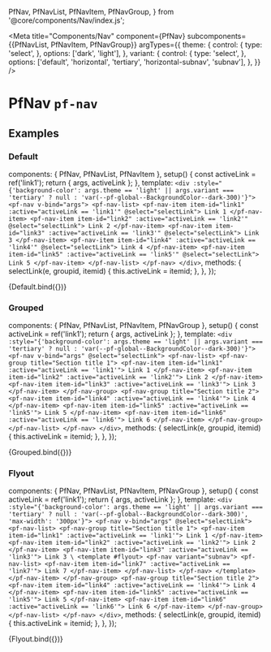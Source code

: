 
  PfNav,
  PfNavList,
  PfNavItem,
  PfNavGroup,
} from '@core/components/Nav/index.js';


<Meta title="Components/Nav" component={PfNav} subcomponents={{PfNavList, PfNavItem, PfNavGroup}} argTypes={{
    theme: {
      control: {
        type: 'select',
      },
      options: ['dark', 'light'],
    },
    variant: {
      control: {
        type: 'select',
      },
      options: ['default', 'horizontal', 'tertiary', 'horizontal-subnav', 'subnav'],
    },
  }} />

# PfNav `pf-nav`

## Examples

### Default

  components: { PfNav, PfNavList, PfNavItem },
  setup() {
    const activeLink = ref('link1');
    return { args, activeLink };
  },
  template: `
    <div :style="{'background-color': args.theme == 'light' || args.variant === 'tertiary' ? null : 'var(--pf-global--BackgroundColor--dark-300)'}">
      <pf-nav v-bind="args">
        <pf-nav-list>
          <pf-nav-item item-id="link1" :active="activeLink == 'link1'" @select="selectLink">
            Link 1
          </pf-nav-item>
          <pf-nav-item item-id="link2" :active="activeLink == 'link2'" @select="selectLink">
            Link 2
          </pf-nav-item>
          <pf-nav-item item-id="link3" :active="activeLink == 'link3'" @select="selectLink">
            Link 3
          </pf-nav-item>
          <pf-nav-item item-id="link4" :active="activeLink == 'link4'" @select="selectLink">
            Link 4
          </pf-nav-item>
          <pf-nav-item item-id="link5" :active="activeLink == 'link5'" @select="selectLink">
            Link 5
          </pf-nav-item>
        </pf-nav-list>
      </pf-nav>
    </div>
  `,
  methods: {
    selectLink(e, groupid, itemid) {
      this.activeLink = itemid;
    },
  },
});

<Canvas withSource="open">
  <Story name="Default">
    {Default.bind({})}
  </Story>
</Canvas>

<ArgsTable story="Default" />

### Grouped

  components: { PfNav, PfNavList, PfNavItem, PfNavGroup },
  setup() {
    const activeLink = ref('link1');
    return { args, activeLink };
  },
  template: `
    <div :style="{'background-color': args.theme == 'light' || args.variant === 'tertiary' ? null : 'var(--pf-global--BackgroundColor--dark-300)'}">
      <pf-nav v-bind="args" @select="selectLink">
        <pf-nav-list>
          <pf-nav-group title="Section title 1">
            <pf-nav-item item-id="link1" :active="activeLink == 'link1'">
              Link 1
            </pf-nav-item>
            <pf-nav-item item-id="link2" :active="activeLink == 'link2'">
              Link 2
            </pf-nav-item>
            <pf-nav-item item-id="link3" :active="activeLink == 'link3'">
              Link 3
            </pf-nav-item>
          </pf-nav-group>
          <pf-nav-group title="Section title 2">
            <pf-nav-item item-id="link4" :active="activeLink == 'link4'">
              Link 4
            </pf-nav-item>
            <pf-nav-item item-id="link5" :active="activeLink == 'link5'">
              Link 5
            </pf-nav-item>
            <pf-nav-item item-id="link6" :active="activeLink == 'link6'">
              Link 6
            </pf-nav-item>
          </pf-nav-group>
        </pf-nav-list>
      </pf-nav>
    </div>
  `,
  methods: {
    selectLink(e, groupid, itemid) {
      this.activeLink = itemid;
    },
  },
});

<Canvas withSource="open">
  <Story name="Grouped">
    {Grouped.bind({})}
  </Story>
</Canvas>

### Flyout

  components: { PfNav, PfNavList, PfNavItem, PfNavGroup },
  setup() {
    const activeLink = ref('link1');
    return { args, activeLink };
  },
  template: `
    <div :style="{'background-color': args.theme == 'light' || args.variant === 'tertiary' ? null : 'var(--pf-global--BackgroundColor--dark-300)', 'max-width': '300px'}">
      <pf-nav v-bind="args" @select="selectLink">
        <pf-nav-list>
          <pf-nav-group title="Section title 1">
            <pf-nav-item item-id="link1" :active="activeLink == 'link1'">
              Link 1
            </pf-nav-item>
            <pf-nav-item item-id="link2" :active="activeLink == 'link2'">
              Link 2
            </pf-nav-item>
            <pf-nav-item item-id="link3" :active="activeLink == 'link3'">
              Link 3
              \
              <template #flyout>
                <pf-nav variant="subnav">
                  <pf-nav-list>
                    <pf-nav-item item-id="link7" :active="activeLink == 'link7'">
                      Link 7
                    </pf-nav-item>
                  </pf-nav-list>
                </pf-nav>
              </template>
            </pf-nav-item>
          </pf-nav-group>
          <pf-nav-group title="Section title 2">
            <pf-nav-item item-id="link4" :active="activeLink == 'link4'">
              Link 4
            </pf-nav-item>
            <pf-nav-item item-id="link5" :active="activeLink == 'link5'">
              Link 5
            </pf-nav-item>
            <pf-nav-item item-id="link6" :active="activeLink == 'link6'">
              Link 6
            </pf-nav-item>
          </pf-nav-group>
        </pf-nav-list>
      </pf-nav>
    </div>
  `,
  methods: {
    selectLink(e, groupid, itemid) {
      this.activeLink = itemid;
    },
  },
});

<Canvas withSource="open">
  <Story name="Flyout">
    {Flyout.bind({})}
  </Story>
</Canvas>

